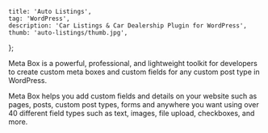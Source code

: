 
	title: 'Auto Listings',
	tag: 'WordPress',
	description: 'Car Listings & Car Dealership Plugin for WordPress',
	thumb: 'auto-listings/thumb.jpg',
};


Meta Box is a powerful, professional, and lightweight toolkit for developers to create custom meta boxes and custom fields for any custom post type in WordPress.

Meta Box helps you add custom fields and details on your website such as pages, posts, custom post types, forms and anywhere you want using over 40 different field types such as text, images, file upload, checkboxes, and more.
